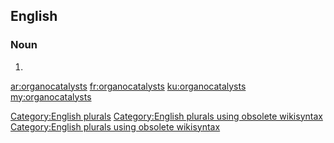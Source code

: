 ==English==

===Noun===
{{head|en}}

# {{plural of|organocatalyst}}

[[Category:English plurals]][[Category:English plurals using obsolete wikisyntax]][[Category:English plurals using obsolete wikisyntax]]

[[ar:organocatalysts]]
[[fr:organocatalysts]]
[[ku:organocatalysts]]
[[my:organocatalysts]]